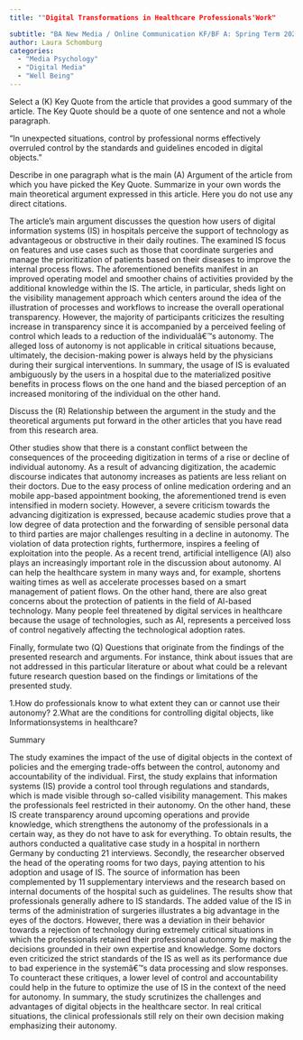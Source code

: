 ```yaml
---
title: ""Digital Transformations in Healthcare Professionals'Work"

subtitle: "BA New Media / Online Communication KF/BF A: Spring Term 2023"
author: Laura Schomburg
categories:
  - "Media Psychology"
  - "Digital Media"
  - "Well Being"
---
```

Select a (K) Key Quote from the article that provides a good summary of the article. The Key Quote should be a quote of one sentence and not a whole paragraph.

"In unexpected situations, control by professional norms effectively overruled control by the standards and guidelines encoded in digital objects."


Describe in one paragraph what is the main (A) Argument of the article from which you have picked the Key Quote. Summarize in your own words the main theoretical argument expressed in this article. Here you do not use any direct citations.

The article's main argument discusses the question how users of digital information systems (IS) in hospitals perceive the support of technology as advantageous or obstructive in their daily routines. The examined IS focus on features and use cases such as those that coordinate surgeries and manage the prioritization of patients based on their diseases to improve the internal process flows. The aforementioned benefits manifest in an improved operating model and smoother chains of activities provided by the additional knowledge within the IS. The article, in particular, sheds light on the visibility management approach which centers around the idea of the illustration of processes and workflows to increase the overall operational transparency. However, the majority of participants criticizes the resulting increase in transparency since it is accompanied by a perceived feeling of control which leads to a reduction of the individualâ€™s autonomy. The alleged loss of autonomy is not applicable in critical situations because, ultimately, the decision-making power is always held by the physicians during their surgical interventions. In summary, the usage of IS is evaluated ambiguously by the users in a hospital due to the materialized positive benefits in process flows on the one hand and the biased perception of an increased monitoring of the individual on the other hand.


Discuss the (R) Relationship between the argument in the study and the theoretical arguments put forward in the other articles that you have read from this research area.

Other studies show that there is a constant conflict between the consequences of the proceeding digitization in terms of a rise or decline of individual autonomy. As a result of advancing digitization, the academic discourse indicates that autonomy increases as patients are less reliant on their doctors. Due to the easy process of online medication ordering and an mobile app-based appointment booking, the aforementioned trend is even intensified in modern society.
However, a severe criticism towards the advancing digitization is expressed, because academic studies prove that a low degree of data protection and the forwarding of sensible personal data to third parties are major challenges resulting in a decline in autonomy. The violation of data protection rights, furthermore, inspires a feeling of exploitation into the people. 
As a recent trend, artificial intelligence (AI) also plays an increasingly important role in the discussion about autonomy. AI can help the healthcare system in many ways and, for example, shortens waiting times as well as accelerate processes based on a smart management of patient flows. 
On the other hand, there are also great concerns about the protection of patients in the field of AI-based technology. Many people feel threatened by digital services in healthcare because the usage of technologies, such as AI, represents a perceived loss of control negatively affecting the technological adoption rates.


Finally, formulate two (Q) Questions that originate from the findings of the presented research and arguments. For instance, think about issues that are not addressed in this particular literature or about what could be a relevant future research question based on the findings or limitations of the presented study.

1.How do professionals know to what extent they can or cannot use their autonomy?
2.What are the conditions for controlling digital objects, like Informationsystems in healthcare?


Summary

The study examines the impact of the use of digital objects in the context of policies and the emerging trade-offs between the control, autonomy and accountability of the individual.
First, the study explains that information systems (IS) provide a control tool through regulations and standards, which is made visible through so-called visibility management. This makes the professionals feel restricted in their autonomy. On the other hand, these IS create transparency around upcoming operations and provide knowledge, which strengthens the autonomy of the professionals in a certain way, as they do not have to ask for everything.
To obtain results, the authors conducted a qualitative case study in a hospital in northern Germany by conducting 21 interviews. Secondly, the researcher observed the head of the operating rooms for two days, paying attention to his adoption and usage of IS. The source of information has been complemented by 11 supplementary interviews and the research based on internal documents of the hospital such as guidelines.
The results show that professionals generally adhere to IS standards. The added value of the IS in terms of the administration of surgeries illustrates a big advantage in the eyes of the doctors. However, there was a deviation in their behavior towards a rejection of technology during extremely critical situations in which the professionals retained their professional autonomy by making the decisions grounded in their own expertise and knowledge. Some doctors even criticized the strict standards of the IS as well as its performance due to bad experience in the systemâ€™s data processing and slow responses. To counteract these critiques, a lower level of control and accountability could help in the future to optimize the use of IS in the context of the need for autonomy.
In summary, the study scrutinizes the challenges and advantages of digital objects in the healthcare sector. In real critical situations, the clinical professionals still rely on their own decision making emphasizing their autonomy.


